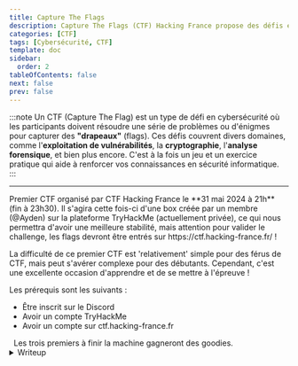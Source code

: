 ---
title: Capture The Flags
description: Capture The Flags (CTF) Hacking France propose des défis en ligne gratuits, ouverts à tous les passionnés de cybersécurité. Ces défis permettent aux participants, quel que soit leur niveau, de tester et d'améliorer leurs compétences en hacking éthique dans un environnement convivial et éducatif.
categories: [CTF]
tags: [Cybersécurité, CTF]
template: doc
sidebar:
  order: 2
tableOfContents: false
next: false
prev: false
---


:::note
Un CTF (Capture The Flag) est un type de défi en cybersécurité où les participants doivent résoudre une série de problèmes ou d'énigmes pour capturer des **"drapeaux"** (flags). Ces défis couvrent divers domaines, comme l'**exploitation de vulnérabilités**, la **cryptographie**, l'**analyse forensique**, et bien plus encore. C'est à la fois un jeu et un exercice pratique qui aide à renforcer vos connaissances en sécurité informatique.  
:::

---

<Card title="CTF #1" icon="laptop">
<Badge text="TERMINÉ" variant="success" size="medium" />  
Premier CTF organisé par CTF Hacking France le **31 mai 2024 à 21h** (fin à 23h30).
Il s'agira cette fois-ci d'une box créée par un membre (@Ayden) sur la plateforme TryHackMe (actuellement privée),
ce qui nous permettra d'avoir une meilleure stabilité, mais attention pour valider le
challenge, les flags devront être entrés sur https://ctf.hacking-france.fr/ !  

La difficulté de ce premier CTF est 'relativement' simple pour des férus de CTF,
mais peut s'avérer complexe pour des débutants. Cependant, c'est une excellente
occasion d'apprendre et de se mettre à l'épreuve !  

Les prérequis sont les suivants :  

- Être inscrit sur le Discord
- Avoir un compte TryHackMe
- Avoir un compte sur ctf.hacking-france.fr  

<div style="display: flex; align-items: center; justify-content: flex-start;">
<Icon name="star" color="goldenrod" size="2rem" />
<span style="margin-left: 0.5rem;">Les trois premiers à finir la machine gagneront des goodies.</span>
</div>

<details>
<summary>Writeup</summary>

### Enoncé

Un individu connu sous le nom de MrCyber1337, un cybercriminel, a récemment envoyé deux messages à ses complices. Par chance, notre équipe de sécurité a pu intercepter ces messages avant qu'ils n'atteignent leur destination. MrCyber1337 a l'habitude de signer ses messages avec le hash MD5 de son pseudonyme. À vous de jouer pour récupérer des informations à partir des messages interceptés et découvrir ce qu'il a tenté de communiquer à ses complices. Bonne chance !!

---

```python wrap frame="terminal" title="RC4 script"
from Crypto.Cipher import ARC4
from Crypto.Random import get_random_bytes
from CTF import FLAG1, FLAG2

key = get_random_bytes(16)

plaintext1 = FLAG1
plaintext2 = FLAG2

cipher1 = ARC4.new(key)
ciphertext1 = cipher1.encrypt(plaintext1)

cipher2 = ARC4.new(key)
ciphertext2 = cipher2.encrypt(plaintext2)

print(f"Ciphertext 1: {ciphertext1.hex()}")
print(f"Ciphertext 2: {ciphertext2.hex()}")
```

output.txt:

```txt wrap frame="terminal" title="Output"
Ciphertext 1: 1eb190155d6fa06382c9d9183fc51956caa7dcb5238755f28f79c581365cf8f3
Ciphertext 2: 3b90d7562c1ed52ce5bdde7044d07e2c9cb5b083738616e28935
```

Maintenant que nous avons tout ce qu'il nous faut, nous pouvons d'abord nous renseigner sur ce qu'est le RC4. En faisant une recherche, nous savons que le RC4 est un **générateur de bits pseudo-aléatoires dont le résultat est combiné avec le texte en clair via une opération XOR**.

En cherchant un peu, je suis tombé sur :  

Lorsque le flux de chiffrement généré par RC4 est combiné avec les données à chiffrer via une opération XOR (ou exclusif), cela crée une vulnérabilité potentielle. L'opération XOR est sensible à certaines régularités dans les données, ce qui peut conduire à des attaques réussies contre le chiffrement. En particulier, lorsque des parties des données chiffrées sont connues ou devinées, il est possible d'exploiter ces faiblesses pour récupérer la clé de chiffrement ou même les données originales.

Sachant que nous connaissons une partie de la lettre car MrCyber1337 signe toujours ses lettres avec son pseudo en MD5, nous n'avons plus qu'à faire ce XOR pour trouver le deuxième message !

Commençons par créer le MD5 du pseudo sur un site en ligne.

Et ensuite, faisons un script qui fait le XOR de l'output avec cette partie connue (le hash) :

```python wrap frame="terminal" title="XOR script"
def xor_bytes(a, b):
    return bytes(x ^ y for x, y in zip(a, b))

ciphertext1 = bytes.fromhex('1eb190155d6fa06382c9d9183fc51956caa7dcb5238755f28f79c581365cf8f3')
ciphertext2 = bytes.fromhex('3b90d7562c1ed52ce5bdde7044d07e2c9cb5b083738616e28935')

xored_ciphertexts = xor_bytes(ciphertext1, ciphertext2)

known_plaintext = b"bffc976457372f84ff3ecb6bc12d513e"

partial_plaintext2 = xor_bytes(xored_ciphertexts[:len(known_plaintext)], known_plaintext)

print(f"Partiel Message 2: {partial_plaintext2.decode()}")
```

Et nous aurons notre FLAG!
</details>
</Card>
